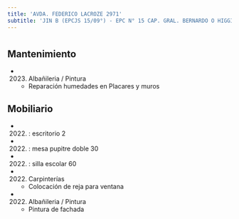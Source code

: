 ```yaml
---
title: 'AVDA. FEDERICO LACROZE 2971'
subtitle: 'JIN B (EPCJS 15/09°) - EPC N° 15 CAP. GRAL. BERNARDO O HIGGINS - EPA N° 15 CAP. GRAL. BERNARDO O HIGGINS'
---
```


#


## Mantenimiento

*  (2023) Albañileria / Pintura 
    + Reparación humedades en Placares y muros


## Mobiliario

*  (2022) : escritorio 2 

*  (2022) : mesa pupitre doble 30 

*  (2022) : silla escolar 60 




*  (2022) Carpinterías 
    + Colocación de reja para ventana

*  (2022) Albañileria / Pintura 
    + Pintura de fachada



